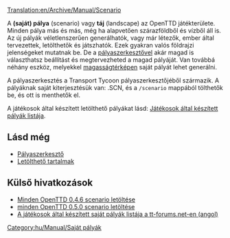 [[Translation:en/Archive/Manual/Scenario]]

A '''(saját) pálya''' (scenario) vagy '''táj''' (landscape) az OpenTTD játékterülete. Minden pálya más és más, még ha alapvetően szárazföldből és vízből áll is. Az új pályák véletlenszerűen generálhatók, vagy már létezők, ember által tervezettek, letölthetők és játszhatók. Ezek gyakran valós földrajzi jelenségeket mutatnak be. De a [[hu/Manual/Pályaszerkesztő|pályaszerkesztővel]] akár magad is választhatsz beállítást és megtervezheted a magad pályáját. Van továbbá néhány eszköz, melyekkel [[hu/Manual/Magasságtérkép|magasságtérképen]] saját pályát lehet generálni. 

A pályaszerkesztés a Transport Tycoon pályaszerkesztőjéből származik. A pályáknak  saját kiterjesztésük van: .SCN, és a <code>/scenario</code> mappából tölthetők be, és ott is menthetők el.

A játékosok által készített letölthető pályákat lásd: [[hu/Játékosok által készített pályák listája|Játékosok által készített pályák listája]].


==Lásd még==

* [[hu/Manual/Pályaszerkesztő|Pályaszerkesztő]]
* [[hu/Manual/Letölthető tartalmak|Letölthető tartalmak]]

==Külső hivatkozások==

* [http://prdownloads.sourceforge.net/openttd/openttd-0.4.6-source-scenarios.zip?download Minden OpenTTD 0.4.6 scenario letöltése]
* [http://sourceforge.net/project/downloading.php?groupname=openttd&filename=openttd-0.5.0-scenarios.zip&use_mirror=mesh minden OpenTTD 0.5.0 scenario letöltése]
* [http://www.tt-forums.net/viewtopic.php?t=12481 A játékosok által készített saját pályák listája a tt-forums.net-en (angol)]

[[Category:hu/Manual/Saját pályák]]